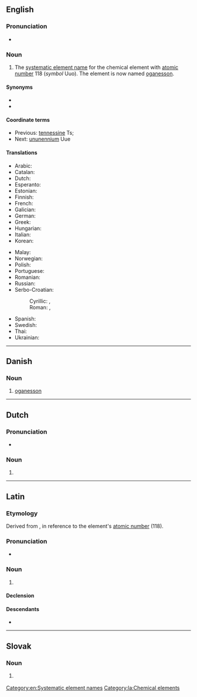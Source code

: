 {{also|Ununoctium}}
==English==
{{w|Systematic element name}}

===Pronunciation===
* {{audio|en|En-ununoctium.oga|Audio}}

===Noun===
{{en-noun|-}}
{{wikipedia}}

# {{lb|en|dated}} The [[systematic element name]] for the chemical element with [[atomic number]] 118 (''symbol'' Uuo). The element is now named [[oganesson]].

====Synonyms====
* {{l|en|eka-radon}}
* {{l|en|oganesson}}

====Coordinate terms====
* Previous: [[tennessine]] Ts;
* Next: [[ununennium]] Uue

====Translations====
{{trans-top|chemical element}}
* Arabic: {{t|ar|أُنُون أُوكْتِيُوم|tr=ʾunun ʾuktiyum|m}}
* Catalan: {{t+|ca|ununocti|m}}
* Dutch: {{t+|nl|ununoctium|n}}
* Esperanto: {{t+|eo|ununoktio}}
* Estonian: {{t|et|ununoktium}}
* Finnish: {{t+|fi|ununoktium}}
* French: {{t+|fr|ununoctium|m}}
* Galician: {{t+|gl|ununoctio|m}}
* German: {{t+|de|Ununoctium|n}}
* Greek: {{t|el|ουνουνόκτιο|n}}
* Hungarian: {{t+|hu|ununoktium}}
* Italian: {{t+|it|ununoctio|m}}
* Korean: {{t|ko|우누녹튬}}
{{trans-mid}}
* Malay: {{t|ms|ununoktium}}
* Norwegian: {{t|no|ununoctium}}
* Polish: {{t+|pl|ununoctium|m}}
* Portuguese: {{t+|pt|ununóctio|m}}
* Romanian: {{t+|ro|ununoctiu|n}}
* Russian: {{t+|ru|унуно́ктий|m}}
* Serbo-Croatian:
*: Cyrillic: {{t|sh|унуноктиј|m}}, {{t|sh|унуноктијум|m}}
*: Roman: {{t|sh|ununoktij|m}}, {{t|sh|ununoktijum|m}}
* Spanish: {{t+|es|ununoctio|m}}
* Swedish: {{t+|sv|ununoktium}}
* Thai: {{t|th|อูนอูนออกเทียม|tr=ūnūnòktiam}}
* Ukrainian: {{t|uk|унуно́ктій|m}}
{{trans-bottom}}

[[Category:en:Systematic element names]]

----

==Danish==

===Noun===
{{da-noun}}

# [[oganesson]]

----

==Dutch==
{{wikipedia|lang=nl}}
{{elements|nl|Uuo|ununseptium|Uus|ununennium|Uue}}

===Pronunciation===
* {{audio|nl|Nl-ununoctium.ogg|Audio}}

===Noun===
{{nl-noun|n|-|-}}

# {{l|en|ununoctium}}

----

==Latin==

===Etymology===
Derived from {{suffix|la|[[ūnus|ūn(us)]] (“''one''”) + ''[[ūnus|ūn(us)]]'' + ''[[octō|oct(ō)]]'' (“eight”)|ium|pos2=chemical element suffix|id2=element}}, in reference to the element's [[atomic number]] (118).

===Pronunciation===
* {{la-IPA|ūnūnoctium|eccl=yes}}

===Noun===
{{la-noun|ūnūnoctium<2.-ium>}}
{{wikipedia|lang=la}}

# {{lb|la|New Latin}} {{l|en|ununoctium}}

====Declension====
{{la-ndecl|ūnūnoctium<2.-ium>}}

====Descendants====
* {{desc|it|ununoctio}}

[[Category:la:Chemical elements]]

----

==Slovak==
{{elements|sk|Uuo|ununseptium|Uus|ununennium|Uue}}

===Noun===
{{sk-noun|g=n|gen=ununoctia|decl=mesto}}

# {{l|en|ununoctium}} {{gloss|element}}